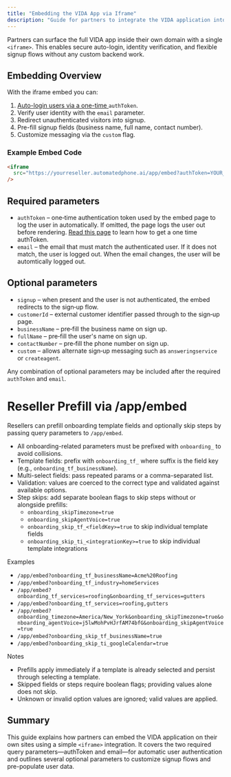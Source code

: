 ```yaml
---
title: "Embedding the VIDA App via Iframe"
description: "Guide for partners to integrate the VIDA application into their websites using an iframe."
---
```


Partners can surface the full VIDA app inside their own domain with a single `<iframe>`. This enables secure auto-login, identity verification, and flexible signup flows without any custom backend work.

## Embedding Overview

With the iframe embed you can:

1. [Auto-login users via a one-time ](https://vida.io/docs/api-reference/authorization/generate-one-time-auth-token)`authToken`.
2. Verify user identity with the `email` parameter.
3. Redirect unauthenticated visitors into signup.
4. Pre-fill signup fields (business name, full name, contact number).
5. Customize messaging via the `custom` flag.

### Example Embed Code

```html
<iframe
  src="https://yourreseller.automatedphone.ai/app/embed?authToken=YOUR_TOKEN&email=user@example.com"
/>
```

## Required parameters

- `authToken` – one‑time authentication token used by the embed page to log the user in automatically. If omitted, the page logs the user out before rendering. [Read this page](https://vida.io/docs/api-reference/authorization/generate-one-time-auth-token) to learn how to get a one time authToken.
- `email` – the email that must match the authenticated user. If it does not match, the user is logged out. When the email changes, the user will be automtically logged out.

## Optional parameters

- `signup` – when present and the user is not authenticated, the embed redirects to the sign‑up flow.
- `customerId` – external customer identifier passed through to the sign‑up page.
- `businessName` – pre‑fill the business name on sign up.
- `fullName` – pre‑fill the user's name on sign up.
- `contactNumber` – pre‑fill the phone number on sign up.
- `custom` – allows alternate sign‑up messaging such as `answeringservice` or `createagent`.

Any combination of optional parameters may be included after the required `authToken` and `email`.

# Reseller Prefill via /app/embed

Resellers can prefill onboarding template fields and optionally skip steps by passing query parameters to `/app/embed`.

- All onboarding-related parameters must be prefixed with `onboarding_` to avoid collisions.
- Template fields: prefix with `onboarding_tf_` where suffix is the field key (e.g., `onboarding_tf_businessName`).
- Multi-select fields: pass repeated params or a comma-separated list.
- Validation: values are coerced to the correct type and validated against available options.
- Step skips: add separate boolean flags to skip steps without or alongside prefills:
  - `onboarding_skipTimezone=true`
  - `onboarding_skipAgentVoice=true`
  - `onboarding_skip_tf_<fieldKey>=true` to skip individual template fields
  - `onboarding_skip_ti_<integrationKey>=true` to skip individual template integrations

Examples
- `/app/embed?onboarding_tf_businessName=Acme%20Roofing`
- `/app/embed?onboarding_tf_industry=homeServices`
- `/app/embed?onboarding_tf_services=roofing&onboarding_tf_services=gutters`
- `/app/embed?onboarding_tf_services=roofing,gutters`
- `/app/embed?onboarding_timezone=America/New_York&onboarding_skipTimezone=true&onboarding_agentVoice=j5lwMohPvHJrfAM74bfG&onboarding_skipAgentVoice=true`
- `/app/embed?onboarding_skip_tf_businessName=true`
- `/app/embed?onboarding_skip_ti_googleCalendar=true`

Notes
- Prefills apply immediately if a template is already selected and persist through selecting a template.
- Skipped fields or steps require boolean flags; providing values alone does not skip.
- Unknown or invalid option values are ignored; valid values are applied.

## Summary

This guide explains how partners can embed the VIDA application on their own sites using a simple `<iframe>` integration. It covers the two required query parameters—authToken and email—for automatic user authentication and outlines several optional parameters to customize signup flows and pre-populate user data.